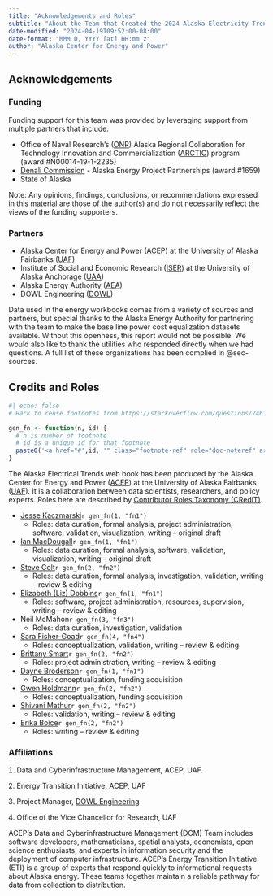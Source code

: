 ```yaml
---
title: "Acknowledgements and Roles"
subtitle: "About the Team that Created the 2024 Alaska Electricity Trends Report"
date-modified: "2024-04-19T09:52:00-08:00"
date-format: "MMM D, YYYY [at] HH:mm z"
author: "Alaska Center for Energy and Power"
---
```


## Acknowledgements

### Funding

Funding support for this team was provided by leveraging support from multiple partners that include: 

- Office of Naval Research's ([ONR](https://www.onr.navy.mil/)) Alaska Regional Collaboration for Technology Innovation and Commercialization ([ARCTIC](https://thearcticprogram.net/about/)) program  (award #N00014-19-1-2235)
- [Denali Commission](https://www.denali.gov) - Alaska Energy Project Partnerships (award #1659)
- State of Alaska

Note: Any opinions, findings, conclusions, or recommendations expressed in this material are those of the author(s) and do not necessarily reflect the views of the funding supporters.

### Partners

- Alaska Center for Energy and Power ([ACEP](https://www.uaf.edu/acep/)) at the University of Alaska Fairbanks ([UAF](https://www.uaf.edu/uaf/index.php))
- Institute of Social and Economic Research ([ISER](https://iseralaska.org)) at the University of Alaska Anchorage ([UAA](https://www.uaa.alaska.edu))
- Alaska Energy Authority ([AEA](https://www.akenergyauthority.org/))
- DOWL Engineering ([DOWL](https://www.dowl.com/))

Data used in the energy workbooks comes from a variety of sources and partners, but special thanks to the Alaska Energy Authority for partnering with the team to make the base line power cost equalization datasets available. Without this openness, this report would not be possible. We would also like to thank the utilities who responded directly when we had questions. A full list of these organizations has been complied in @sec-sources.

## Credits and Roles  {#sec-contacts}

```r
#| echo: false
# Hack to reuse footnotes from https://stackoverflow.com/questions/74632879/use-footnote-multiple-times-in-html-quarto

gen_fn <- function(n, id) {
  # n is number of footnote
  # id is a unique id for that footnote
  paste0('<a href="#',id, '" class="footnote-ref" role="doc-noteref" aria-expanded="false"><sup>', n, '</sup></a>')
}
```

The Alaska Electrical Trends web book has been produced by the Alaska Center for Energy and Power ([ACEP](https://www.uaf.edu/acep/)) at the University of Alaska Fairbanks ([UAF](https://www.uaf.edu/uaf/index.php)). It is a collaboration between data scientists, researchers, and policy experts. Roles here are described by [Contributor Roles Taxonomy (CRediT)](https://credit.niso.org/).

* [Jesse Kaczmarski](https://www.uaf.edu/acep/about/our-team/jesse-kaczmarski.php)`r gen_fn(1, "fn1")`
  * Roles: data curation, formal analysis, project administration, software, validation, visualization, writing – original draft
* [Ian MacDougall](https://www.uaf.edu/acep/about/our-team/ian-macdougall.php)`r gen_fn(1, "fn1")`
  * Roles: data curation, formal analysis, software, validation, visualization, writing – original draft
* [Steve Colt](https://www.uaf.edu/acep/about/our-team/steve-colt.php)`r gen_fn(2, "fn2")`
  * Roles: data curation, formal analysis, investigation, validation, writing – review & editing
* [Elizabeth (Liz) Dobbins](https://www.uaf.edu/acep/about/our-team/elizabeth-dobbins.php)`r gen_fn(1, "fn1")`
  * Roles: software, project administration, resources, supervision, writing – review & editing
* Neil McMahon`r gen_fn(3, "fn3")`
  * Roles: data curation, investigation, validation
* [Sara Fisher-Goad](https://www.uaf.edu/research/contact-us/index.php)`r gen_fn(4, "fn4")`
  * Roles: conceptualization, validation, writing – review & editing
* [Brittany Smart](https://www.uaf.edu/acep/about/our-team/brittany-smart.php)`r gen_fn(2, "fn2")`
  * Roles: project administration, writing – review & editing
* [Dayne Broderson](https://www.uaf.edu/acep/about/our-team/dayne-broderson.php)`r gen_fn(1, "fn1")`
  * Roles: conceptualization, funding acquisition
* [Gwen Holdmann](https://www.uaf.edu/acep/about/our-team/gwen-holdmann.php)`r gen_fn(2, "fn2")`
  * Roles: conceptualization, funding acquisition
* [Shivani Mathur](https://www.uaf.edu/acep/about/our-team/shivani-mathur.php)`r gen_fn(2, "fn2")`
  * Roles: validation, writing – review & editing
* [Erika Boice](https://www.uaf.edu/acep/about/our-team/erika-boice.php)`r gen_fn(2, "fn2")`
  * Roles: writing – review & editing

### Affiliations

```{=html}
<footer>
  <ol  style="padding-left: 1rem;">
    <li id="fn1"><p>Data and Cyberinfrastructure Management, ACEP, UAF.</p></li>
    <li id="fn2"><p>Energy Transition Initiative, ACEP, UAF</p></li>
    <li id="fn3"><p>Project Manager, <a href="https://www.dowl.com/">DOWL Engineering</a></p></li>
    <li id="fn3"><p>Office of the Vice Chancellor for Research, UAF</p></li>
  </ol>
</footer>
```

ACEP's Data and Cyberinfrastructure Management (DCM) Team <!-- (add a link when it becomes available) -->  includes software developers, mathematicians, spatial analysts, economists, open science enthusiasts, and experts in information security and the deployment of computer infrastructure. ACEP's Energy Transition Initiative (ETI) <!-- (add a link when it becomes available) --> is a group of experts that respond quickly to informational requests about Alaska energy. These teams together maintain a reliable pathway for data from collection to distribution.